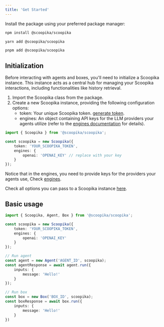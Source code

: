 ```yaml
---
title: 'Get Started'
---
```


Install the package using your preferred package manager:

```bash
npm install @scoopika/scoopika
```
```bash
yarn add @scoopika/scoopika
```
```bash
pnpm add @scoopika/scoopika
```

## Initialization

Before interacting with agents and boxes, you'll need to initialize a Scoopika instance. This instance acts as a central hub for managing your Scoopika interactions, including functionalities like history retrieval.

1. Import the Scoopika class from the package.
2. Create a new Scoopika instance, providing the following configuration options:
	- token: Your unique Scoopika token. [generate token](https://scoopika.com/app/settings?tab=tokens).
	- engines: An object containing API keys for the LLM providers your agents utilize (refer to the [engines documentation]() for details).

```typescript
import { Scoopika } from '@scoopika/scoopika';

const scoopika = new Scoopika({
	token: 'YOUR_SCOOPIKA_TOKEN',
	engines: {
		openai: 'OPENAI_KEY' // replace with your key
	}
});
```

Notice that in the engines, you need to provide keys for the providers your agents use, Check [engines](/packages/ts/scoopika/Scoopika/engines).

Check all options you can pass to a Scoopika instance [here](/packages/ts/scoopika/options).

## Basic usage

```typescript
import { Scoopika, Agent, Box } from '@scoopika/scoopika';

const scoopika = new Scoopika({
	token: 'YOUR_SCOOPIKA_TOKEN',
	engines: {
		openai: 'OPENAI_KEY'
	}
});

// Run agent
const agent = new Agent('AGENT_ID', scoopika);
const agentResponse = await agent.run({
	inputs: {
		message: 'Hello!'
	}
});

// Run box
const box = new Box('BOX_ID', scoopika);
const boxResponse = await box.run({
	inputs: {
		message: 'Hello!'
	}
})
```